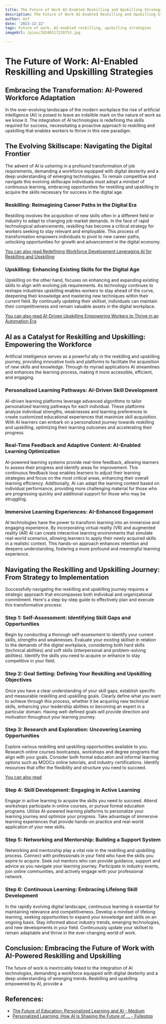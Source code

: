```yaml
---
title: The Future of Work AI-Enabled Reskilling and Upskilling Strategies
description: The Future of Work AI-Enabled Reskilling and Upskilling Strategies
author: Usf
date: '2023-12-22'
tags: Future of work, AI-enabled reskilling, upskilling strategies
imageUrl: /pixa/20240117220753.jpg

---
```

# The Future of Work: AI-Enabled Reskilling and  Upskilling  Strategies

## Embracing  the Transformation: AI-Powered Workforce Adaptation

In the ever-evolving landscape of the modern workplace the  rise of artificial intelligence (AI) is poised  to leave an indelible mark on the nature of work as we know it. The integration of  AI technologies is redefining the skills required for success, necessitating a proactive approach to reskilling  and  upskilling that enables  workers to thrive in this new paradigm.

## The Evolving Skillscape: Navigating the Digital Frontier

The advent of AI is ushering  in a profound transformation of job  requirements,  demanding a workforce equipped with digital dexterity and a deep  understanding  of emerging technologies. To remain competitive and navigate this evolving skillscape individuals must adopt a mindset of continuous learning, embracing opportunities for reskilling and upskilling to acquire the skills necessary for success in the digital age.

### Reskilling: Reimagining Career Paths  in the Digital Era

Reskilling involves the  acquisition  of new skills often in a different field or industry  to adapt to changing job market demands. In the face of rapid technological advancements,  reskilling has become a critical strategy for workers seeking to stay relevant  and employable. This process of transformation empowers individuals to pivot to new career paths, unlocking opportunities for  growth and  advancement in  the  digital economy.

[You can also read  Redefining Workforce Development Leveraging AI for Reskilling and Upskilling](Redefining%20Workforce%20Development%20Leveraging%20AI%20for%20Reskilling%20and%20Upskilling)


### Upskilling: Enhancing Existing Skills for the  Digital Age

Upskilling on the other hand, focuses on  enhancing and expanding existing  skills to align with evolving job requirements. As technology continues to reshape  industries upskilling enables workers to stay ahead of the curve, deepening their knowledge and mastering new techniques within their current field. By continually updating  their skillset, individuals can maintain their competitiveness and remain valuable assets in the digital workplace.

[You can also read  AI-Driven  Upskilling Empowering  Workers to Thrive in an Automation Era](AI-Driven%20Upskilling%20Empowering%20Workers%20to%20Thrive%20in%20an%20Automation%20Era)


## AI as a Catalyst for Reskilling and Upskilling:  Empowering the Workforce

Artificial intelligence serves as  a powerful ally in the reskilling and upskilling journey, providing innovative  tools and platforms to facilitate the acquisition  of new  skills and knowledge. Through its myriad applications  AI streamlines and enhances the  learning process, making it more accessible, efficient,  and engaging.

### Personalized Learning Pathways: AI-Driven Skill Development

AI-driven learning platforms leverage  advanced algorithms to tailor personalized learning  pathways for each individual. These  platforms analyze individual  strengths, weaknesses and learning preferences to  create customized educational experiences that maximize skill acquisition. With AI learners can embark on a  personalized journey towards reskilling and  upskilling, optimizing  their learning outcomes and accelerating  their progress.

### Real-Time Feedback and Adaptive Content:  AI-Enabled Learning Optimization

AI-powered learning systems provide real-time feedback, allowing learners to assess their progress  and identify areas for improvement. This continuous feedback loop enables learners  to  adjust their learning strategies and focus on the most critical areas, enhancing their overall learning  efficiency. Additionally, AI can adapt the learning content based on individual performance, providing  more challenging  material for those who are progressing quickly and additional support for those who may be  struggling.

### Immersive Learning Experiences: AI-Enhanced Engagement

AI technologies have the power to transform learning into an immersive and engaging experience. By incorporating  virtual reality (VR) and augmented reality (AR) AI can create interactive learning environments that simulate real-world scenarios, allowing learners to apply their newly acquired skills in a realistic context. This hands-on approach enhances retention and deepens understanding, fostering a more profound and meaningful learning experience.

## Navigating the Reskilling and Upskilling Journey: From Strategy to Implementation

Successfully navigating the reskilling and upskilling journey requires a strategic approach that encompasses both  individual and organizational commitment. Here's a  step-by-step guide  to effectively plan and execute this transformative process:

### Step 1: Self-Assessment: Identifying Skill Gaps and Opportunities

Begin by conducting a thorough self-assessment to identify  your current skills, strengths and weaknesses. Evaluate your existing skillset in relation to the demands of the digital  workplace, considering both hard skills (technical abilities) and  soft skills (interpersonal and  problem-solving abilities). Identify  the skills  you need to  acquire or  enhance to stay competitive in your field.

### Step  2: Goal Setting: Defining Your Reskilling and Upskilling Objectives

Once you have a clear understanding of your skill gaps, establish specific and measurable reskilling and upskilling goals. Clearly define what you want to achieve through this  process, whether it be acquiring  new technical skills,  enhancing your leadership abilities or becoming an expert in a particular domain. Having well-defined goals will provide direction  and motivation throughout your learning journey.

### Step 3: Research  and Exploration: Uncovering Learning Opportunities

Explore various reskilling and upskilling opportunities available to you. Research online courses bootcamps, workshops and degree programs that align  with your goals. Consider both formal  education and informal learning options such as MOOCs  online tutorials, and industry certifications. Identify resources that offer the flexibility and  structure you need to succeed.

[You can also read ]()


### Step 4:  Skill Development: Engaging in Active Learning

Engage in active learning to acquire the skills you need to succeed. Attend workshops participate in online courses, or pursue formal education programs. Utilize AI-powered learning platforms to personalize your learning journey  and optimize your progress. Take advantage of immersive learning experiences that provide hands-on practice and real-world application of your  new skills.

### Step 5: Networking and Mentorship:  Building a Support  System

Networking  and mentorship play a vital role  in the reskilling and upskilling process. Connect  with professionals in your field who have the skills you aspire to acquire. Seek out mentors who can provide guidance, support and advice as you navigate your learning journey. Participate  in  industry events, join online communities, and actively engage with your professional network.

### Step 6: Continuous  Learning: Embracing Lifelong Skill Development

In the rapidly evolving digital landscape, continuous learning is essential for  maintaining relevance and  competitiveness. Develop a mindset  of  lifelong learning, seeking  opportunities to expand your knowledge and skills on an ongoing basis. Stay informed about industry trends, emerging technologies, and new developments in your field. Continuously update your skillset to remain adaptable and thrive in the ever-changing world of work.

## Conclusion:  Embracing the Future of  Work with AI-Powered Reskilling and Upskilling

The future of work is inextricably  linked to the integration of AI technologies, demanding a workforce equipped  with digital dexterity and a deep understanding of emerging trends.  Reskilling and upskilling empowered by  AI, provide a

## References:
- [The Future of Education: Personalized Learning and AI - Medium](https://medium.com/@keithstone1954/the-future-of-education-personalized-learning-and-ai-8085dfb52af2)
- [Personalized Learning: How AI Is Shaping the Future of ... - Fullestop](https://www.fullestop.com/blog/personalized-learning-how-ai-is-shaping-the-future-of-education)
